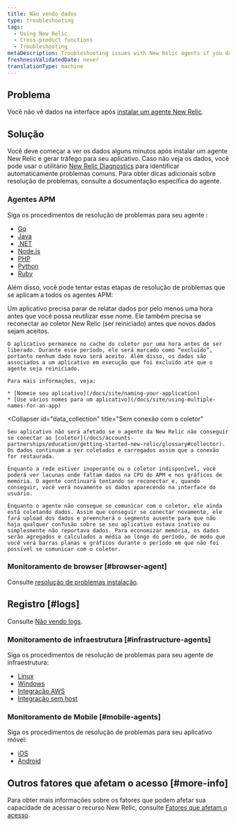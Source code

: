 ```yaml
---
title: Não vendo dados
type: troubleshooting
tags:
  - Using New Relic
  - Cross-product functions
  - Troubleshooting
metaDescription: Troubleshooting issues with New Relic agents if you don't see data in the UI.
freshnessValidatedDate: never
translationType: machine
---
```


## Problema

Você não vê dados na interface após [instalar um agente New Relic](/docs/agents/manage-apm-agents/installation/install-agent).

## Solução

Você deve começar a ver os dados alguns minutos após instalar um agente New Relic e gerar tráfego para seu aplicativo. Caso não veja os dados, você pode usar o utilitário [New Relic Diagnostics](/docs/agents/manage-apm-agents/troubleshooting/new-relic-diagnostics) para identificar automaticamente problemas comuns. Para obter dicas adicionais sobre resolução de problemas, consulte a documentação específica do agente. 

### Agentes APM

Siga os procedimentos de resolução de problemas para seu agente <InlinePopover type="apm"/>:

* [Go](/docs/agents/go-agent/troubleshooting/no-data-appears-go)
* [Java](/docs/agents/java-agent/troubleshooting/no-data-appears-java)
* [.NET](/docs/agents/net-agent/troubleshooting/no-data-appears-net)
* [Node.js](/docs/agents/nodejs-agent/troubleshooting/troubleshooting-your-nodejs-installation)
* [PHP](/docs/agents/php-agent/troubleshooting/no-data-appears-php)
* [Python](/docs/agents/python-agent/troubleshooting/no-data-appears-python)
* [Ruby](/docs/agents/ruby-agent/troubleshooting/no-data-appears-ruby)

Além disso, você pode tentar estas etapas de resolução de problemas que se aplicam a todos os agentes APM:

<CollapserGroup>
  <Collapser
    id="deleted_apps"
    title="Aplicativo excluído ou renomeado no APM"
  >
    Um aplicativo precisa parar de relatar dados por pelo menos uma hora antes que você possa reutilizar esse nome. Ele também precisa se reconectar ao coletor New Relic (ser reiniciado) antes que novos dados sejam aceitos.

    O aplicativo permanece no cache do coletor por uma hora antes de ser liberado. Durante esse período, ele será marcado como “excluído”, portanto nenhum dado novo será aceito. Além disso, os dados são associados a um aplicativo em execução que foi excluído até que o agente seja reiniciado.

    Para mais informações, veja:

    * [Nomeie seu aplicativo](/docs/site/naming-your-application)
    * [Use vários nomes para um aplicativo](/docs/site/using-multiple-names-for-an-app)
  </Collapser>

  <Collapser
    id="data_collection"
    title="Sem conexão com o coletor"
  >
    Seu aplicativo não será afetado se o agente da New Relic não conseguir se conectar ao [coletor](/docs/accounts-partnerships/education/getting-started-new-relic/glossary#collector). Os dados continuam a ser coletados e carregados assim que a conexão for restaurada.

    Enquanto a rede estiver inoperante ou o coletor indisponível, você poderá ver lacunas onde faltam dados na CPU do APM e nos gráficos de memória. O agente continuará tentando se reconectar e, quando conseguir, você verá novamente os dados aparecendo na interface do usuário.

    Enquanto o agente não consegue se comunicar com o coletor, ele ainda está coletando dados. Assim que conseguir se conectar novamente, ele fará upload dos dados e preencherá o segmento ausente para que não haja qualquer confusão sobre se seu aplicativo estava inativo ou simplesmente não reportava dados. Para economizar memória, os dados serão agregados e calculados a média ao longo do período, de modo que você verá barras planas e gráficos durante o período em que não foi possível se comunicar com o coletor.
  </Collapser>
</CollapserGroup>

### Monitoramento de browser [#browser-agent]

Consulte [resolução de problemas <InlinePopover type="browser"/>instalação](/docs/browser/new-relic-browser/troubleshooting/troubleshooting-browser-monitoring-installation).

## Registro [#logs]

Consulte [Não vendo logs](/docs/logs/troubleshooting/no-log-data-appears-ui).

### Monitoramento de infraestrutura [#infrastructure-agents]

Siga os procedimentos de resolução de problemas para seu agente de infraestrutura:

* [Linux](/docs/infrastructure/new-relic-infrastructure/troubleshooting/no-data-appears-infrastructure)
* [Windows](/docs/infrastructure/new-relic-infrastructure/troubleshooting/no-data-appears-infrastructure)
* [Integração AWS](/docs/infrastructure/amazon-integrations/troubleshooting/no-data-appears-amazonaws-integrations)
* [Integração sem host](/docs/infrastructure/host-integrations/troubleshooting/run-integrations-manually/)

### Monitoramento de Mobile [#mobile-agents]

Siga os procedimentos de resolução de problemas para seu aplicativo móvel:

* [iOS](/docs/mobile-monitoring/mobile-monitoring-installation/ios/no-data-appears-ios)
* [Android](/docs/mobile-monitoring/new-relic-mobile-android/troubleshoot/no-data-appears-android)

## Outros fatores que afetam o acesso [#more-info]

Para obter mais informações sobre os fatores que podem afetar sua capacidade de acessar o recurso New Relic, consulte [Fatores que afetam o acesso](/docs/accounts/accounts-billing/general-account-settings/factors-affecting-access-features-data).